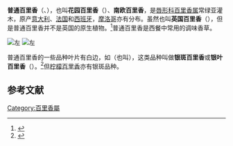 {{Distinguish|百里香}}
{{Speciesbox
| image = Thymus vulgaris - Köhler–s Medizinal-Pflanzen-271.jpg
| image_caption = 《科勒藥用植物》(1897), <br>''Thymus vulgaris''
| genus = Thymus
| species = vulgaris
| authority = [[L.|L.]]
}}

'''普通百里香'''（{{sn|''Thymus vulgaris''}}、{{lang-en|common thyme}}），也叫'''花园百里香'''（{{lang-en|garden thyme}}）、'''南欧百里香'''，是[[唇形科|唇形科]][[百里香属|百里香属]]常绿亚灌木，原产[[意大利|意大利]]、[[法国|法国]]和[[西班牙|西班牙]]，[[摩洛哥|摩洛哥]]亦有分布。虽然也叫'''英国百里香'''（{{lang-en|English thyme}}），但是普通百里香并不是英国的原生植物。<ref>{{GRIN}}</ref>普通百里香是西餐中常用的调味香草。

[[File:Mouche_sur_du_thym_en_fleurs_à_Grez-Doiceau_001.jpg|左]]
[[File:Thymus_vulgaris_Argenteus_1zz.jpg|左]]

普通百里香的一些品种叶片有白边，如{{lang|en|'American Silver'}}（也叫{{lang|en|'Argenteus'}}），这类品种叫做'''银斑百里香'''或'''银叶百里香'''（{{lang|en|silver thyme}}）。<ref>{{Cite book|title=The New England Gardener's Book of Lists|url=https://archive.org/details/newenglandgarden0000cutl|last=Cutler|first=K.D.|publisher=Taylor Trade Publishing|year=2000|isbn=9781461732488|location=Dallas, Texas|pages=[https://archive.org/details/newenglandgarden0000cutl/page/164 164]}}</ref>但[[柠檬百里香|柠檬百里香]]亦有银斑品种。

==参考文献==
<references />
{{Taxonbar|from=Q148668}}

[[Category:百里香屬|Category:百里香屬]]